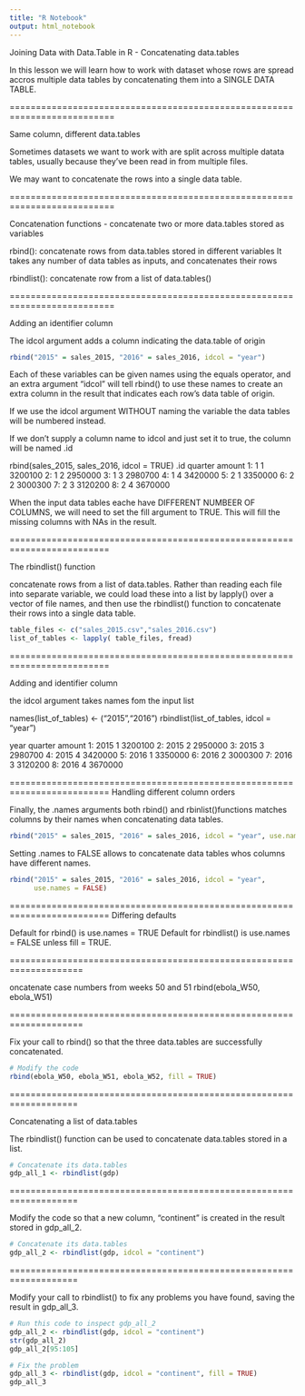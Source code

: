 ---
title: "R Notebook"
output: html_notebook
---

Joining Data with Data.Table in R - Concatenating data.tables

In this lesson we will learn how to work with dataset whose rows are spread accros multiple data tables
by concatenating them into a SINGLE DATA TABLE.

==========================================================================

Same column, different data.tables

Sometimes datasets we want to work with are split across multiple datata tables, usually because they've been read in from multiple files.

We may want to concatenate the rows into a single data table.

==========================================================================

Concatenation functions - concatenate two or more data.tables stored as variables

rbind(): concatenate rows from data.tables stored in different variables
It takes any number of data tables as inputs, and concatenates their rows

rbindlist(): concatenate row from a list of data.tables()

==========================================================================

Adding an identifier column

The idcol argument adds a column indicating the data.table of origin
```{r}
rbind("2015" = sales_2015, "2016" = sales_2016, idcol = "year")
```
Each of these variables can be given names using the equals operator, and an
extra argument "idcol" will tell rbind() to use these names to create an extra column in the result that indicates each row's data table of origin.

If we use the idcol argument WITHOUT naming the variable the data tables will be numbered instead.

If we don't supply a column name to idcol and just set it to true, the column will be named .id

rbind(sales_2015, sales_2016, idcol = TRUE)
   .id quarter  amount
1:   1       1 3200100
2:   1       2 2950000
3:   1       3 2980700
4:   1       4 3420000
5:   2       1 3350000
6:   2       2 3000300
7:   2       3 3120200
8:   2       4 3670000



When the input data tables eache have DIFFERENT NUMBEER OF COLUMNS, we will need to set the fill argument to TRUE. This will fill the missing columns with NAs in the result. 

=========================================================================

The rbindlist() function

concatenate rows from a list of data.tables. Rather than reading each file into separate variable, we could load these into a list by lapply() over a vector of file names, and then use the rbindlist() function to concatenate their rows into a single data table. 
```{r}
table_files <- c("sales_2015.csv","sales_2016.csv")
list_of_tables <- lapply( table_files, fread)
```

=========================================================================

Adding and identifier column

the idcol argument takes names fom the input list

names(list_of_tables) <- ("2015","2016")
rbindlist(list_of_tables, idcol = "year")

   year quarter  amount
1: 2015       1 3200100
2: 2015       2 2950000
3: 2015       3 2980700
4: 2015       4 3420000
5: 2016       1 3350000
6: 2016       2 3000300
7: 2016       3 3120200
8: 2016       4 3670000

=========================================================================
Handling different column orders

Finally, the .names arguments both rbind() and rbinlist()functions matches columns by their names when concatenating data tables.

```{r}
rbind("2015" = sales_2015, "2016" = sales_2016, idcol = "year", use.names = TRUE)
```

Setting .names to FALSE allows to concatenate data tables whos columns have different names.

```{r}
rbind("2015" = sales_2015, "2016" = sales_2016, idcol = "year", 
      use.names = FALSE)
```

=========================================================================
Differing defaults

Default for rbind() is use.names = TRUE
Default for rbindlist() is use.names = FALSE unless fill = TRUE.

====================================================================

oncatenate case numbers from weeks 50 and 51
rbind(ebola_W50, ebola_W51)

====================================================================

Fix your call to rbind() so that the three data.tables are successfully concatenated.

```{r}
# Modify the code
rbind(ebola_W50, ebola_W51, ebola_W52, fill = TRUE)
```

===================================================================

Concatenating a list of data.tables

The rbindlist() function can be used to concatenate data.tables stored in a list.

```{r}
# Concatenate its data.tables
gdp_all_1 <- rbindlist(gdp)
```

===================================================================

Modify the code so that a new column, "continent" is created in the result stored in gdp_all_2.

```{r}
# Concatenate its data.tables
gdp_all_2 <- rbindlist(gdp, idcol = "continent")
```

===================================================================

Modify your call to rbindlist() to fix any problems you have found, saving the result in gdp_all_3.

```{r}
# Run this code to inspect gdp_all_2
gdp_all_2 <- rbindlist(gdp, idcol = "continent")
str(gdp_all_2)
gdp_all_2[95:105]

# Fix the problem
gdp_all_3 <- rbindlist(gdp, idcol = "continent", fill = TRUE)
gdp_all_3
```


